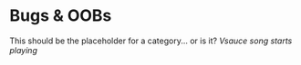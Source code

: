 # Bugs & OOBs

This should be the placeholder for a category... or is it?
*Vsauce song starts playing*